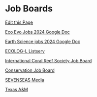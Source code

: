 # Job Boards

[Edit this Page](https://github.com/remygatins/GatinsLab/edit/main/prof_dev_job_boards.qmd)

[Eco Evo Jobs 2024 Google Doc](http://ecoevojobs.net/)

[Earth Science jobs 2024 Google Doc](https://eswnonline.org/online/earth-and-environmental-science-jobs/)

[ECOLOG-L Listserv](https://www.esa.org/membership/ecolog/)

[International Coral Reef Society Job Board](https://coralreefsecc.org/jobboard)

[Conservation Job Board](https://www.conservationjobboard.com/)

[SEVENSEAS Media](https://sevenseasmedia.org/ocean-jobs/)

[Texas A&M](https://jobs.rwfm.tamu.edu/search/)

